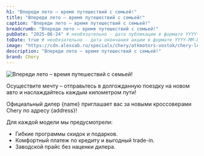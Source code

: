 ```yaml
---
h1: "Впереди лето – время путешествий с семьей!"
title: "Впереди лето – время путешествий с семьей!"
caption: "Впереди лето – время путешествий с семьей!"
breadcrumb: "Впереди лето – время путешествий с семьей!"
pubDate: "2025-06-24" # необязательно - дата публикации в формате YYYY-MM-DD, возможность планирования публикации
toDate: true # необязательно - дата окончания акции в формате YYYY-MM-DD или true для показа последнего дня месяца
image: "https://cdn.alexsab.ru/specials/chery/atkmotors-vostok/chery-leto/mobile.webp"
description: "Впереди лето – время путешествий с семьей!"
brand: Chery
---
```



<picture>
	<source media="(min-width: 942px)" srcset="https://cdn.alexsab.ru/specials/chery/atkmotors-vostok/chery-leto/desktop.webp" />
	<img src="https://cdn.alexsab.ru/specials/chery/atkmotors-vostok/chery-leto/mobile.webp" class="w-full mb-10" alt="Впереди лето – время путешествий с семьей!" />
</picture>

Осуществите мечту – отправьтесь в долгожданную поездку на новом авто и наслаждайтесь каждым километром пути!

Официальный дилер {name} приглашает вас за новыми кроссоверами Chery по адресу {address}!

Для каждой модели мы предусмотрели:

- Гибкие программы скидок и подарков.
- Комфортный платеж по кредиту и выгодный trade-in.
- Заводской прайс без наценки дилера.

<SpecialSalonsInfo dataFormName="Узнать выгоду. Лето с Chery" />
